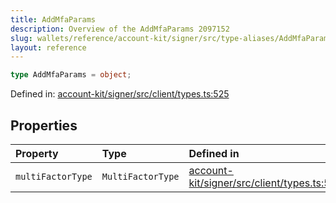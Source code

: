 ```yaml
---
title: AddMfaParams
description: Overview of the AddMfaParams 2097152
slug: wallets/reference/account-kit/signer/src/type-aliases/AddMfaParams
layout: reference
---
```


```ts
type AddMfaParams = object;
```

Defined in: [account-kit/signer/src/client/types.ts:525](https://github.com/alchemyplatform/aa-sdk/blob/923a52171f7246172caf350853843e6680197da9/account-kit/signer/src/client/types.ts#L525)

## Properties

| Property                                     | Type              | Defined in                                                                                                                                                                        |
| :------------------------------------------- | :---------------- | :-------------------------------------------------------------------------------------------------------------------------------------------------------------------------------- |
| <a id="multifactortype" /> `multiFactorType` | `MultiFactorType` | [account-kit/signer/src/client/types.ts:526](https://github.com/alchemyplatform/aa-sdk/blob/923a52171f7246172caf350853843e6680197da9/account-kit/signer/src/client/types.ts#L526) |
